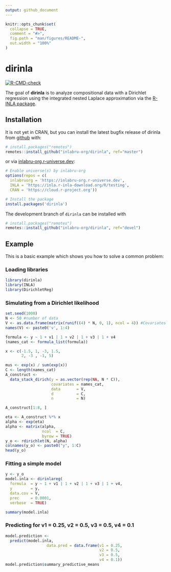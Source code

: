 ```yaml
---
output: github_document
---
```


<!-- README.md is generated from README.Rmd. Please edit that file -->

```r
knitr::opts_chunk$set(
  collapse = TRUE,
  comment = "#>",
  fig.path = "man/figures/README-",
  out.width = "100%"
)
```

# dirinla

<!-- badges: start -->
[![R-CMD-check](https://github.com/inlabru-org/dirinla/actions/workflows/R-CMD-check.yaml/badge.svg)](https://github.com/inlabru-org/dirinla/actions/workflows/R-CMD-check.yaml)
<!-- badges: end -->

The goal of **dirinla** is to analyze compositional data with a Dirichlet regression using the integrated nested Laplace approximation via the [R-INLA package](http://www.r-inla.org).

Installation
------------

It is not yet in CRAN, but you can install the latest bugfix release of dirinla from [github](https://github.com/inlabru-org/dirinla) with:

```r
# install.packages("remotes")
remotes::install_github("inlabru-org/dirinla", ref="master")
```
or  via [inlabru-org.r-universe.dev](https://inlabru-org.r-universe.dev/ui#builds):
```r
# Enable universe(s) by inlabru-org
options(repos = c(
  inlabruorg = 'https://inlabru-org.r-universe.dev',
  INLA = 'https://inla.r-inla-download.org/R/testing',
  CRAN = 'https://cloud.r-project.org'))

# Install the package
install.packages('dirinla')
```

The development branch of `dirinla` can be installed with
```r
# install.packages("remotes")
remotes::install_github("inlabru-org/dirinla", ref="devel")
```

Example
-------

This is a basic example which shows you how to solve a common problem:

### Loading libraries

```r
library(dirinla)
library(INLA)
library(DirichletReg)
```

### Simulating from a Dirichlet likelihood

```r
set.seed(1000)
N <- 50 #number of data
V <- as.data.frame(matrix(runif((4) * N, 0, 1), ncol = 4)) #Covariates
names(V) <- paste0('v', 1:4)

formula <- y ~ 1 + v1 | 1 + v2 | 1 + v3 | 1 + v4
(names_cat <- formula_list(formula))

x <- c(-1.5, 1, -3, 1.5,
       2, -3 , -1, 5)

mus <- exp(x) / sum(exp(x))
C <- length(names_cat)
A_construct <-
  data_stack_dirich(y = as.vector(rep(NA, N * C)),
                    covariates = names_cat,
                    data       = V,
                    d          = C,
                    n          = N)

A_construct[1:8, ]

eta <- A_construct %*% x
alpha <- exp(eta)
alpha <- matrix(alpha,
                ncol  = C,
                byrow = TRUE)
y_o <- rdirichlet(N, alpha)
colnames(y_o) <- paste0("y", 1:C)
head(y_o)
```

### Fitting a simple model

```r
y <- y_o
model.inla <- dirinlareg(
  formula  = y ~ 1 + v1 | 1 + v2 | 1 + v3 | 1 + v4,
  y        = y,
  data.cov = V,
  prec     = 0.0001,
  verbose  = TRUE)

summary(model.inla)
```

### Predicting for v1 = 0.25, v2 = 0.5, v3 = 0.5, v4 = 0.1

```r
model.prediction <-
  predict(model.inla,
                  data.pred = data.frame(v1 = 0.25,
                                         v2 = 0.5,
                                         v3 = 0.5,
                                         v4 = 0.1))
model.prediction$summary_predictive_means

```
